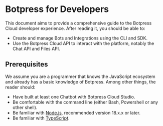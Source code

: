 # Botpress for Developers

This document aims to provide a comprehensive guide to the Botpress Cloud developer experience. After reading it, you should be able to:

- Create and manage Bots and Integrations using the CLI and SDK.
- Use the Botpress Cloud API to interact with the platform, notably the Chat API and Files API.

## Prerequisites

We assume you are a programmer that knows the JavaScript ecosystem and already has a basic knowledge of Botpress. Among other things, the reader should:

- Have built at least one Chatbot with Botpress Cloud Studio.
- Be comfortable with the command line (either Bash, Powershell or any other shell).
- Be familiar with [Node.js](https://nodejs.org/en/), recommended version 18.x.x or later.
- Be familiar with [TypeScript](https://www.typescriptlang.org/).
